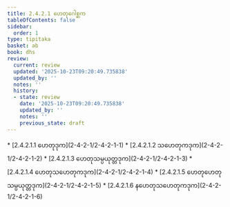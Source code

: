 ```yaml
---
title: 2.4.2.1 ဟေတုဂေါစ္ဆက
tableOfContents: false
sidebar:
  order: 1
type: tipitaka
basket: ab
book: dhs
review:
  current: review
  updated: '2025-10-23T09:20:49.735838'
  updated_by: ''
  notes: ''
  history:
  - state: review
    date: '2025-10-23T09:20:49.735838'
    updated_by: ''
    notes: ''
    previous_state: draft
---
```



<ReviewStatus review={frontmatter.review} showDetails={true} />

<HypothesisAnnotation frontmatter={frontmatter} />

<DynamicBreadcrumb />



<TableOfContents book="dhs" section="2.4.2.1">
* [2.4.2.1.1 ဟေတုဒုက](2-4-2-1/2-4-2-1-1)
* [2.4.2.1.2 သဟေတုကဒုက](2-4-2-1/2-4-2-1-2)
* [2.4.2.1.3 ဟေတုသမ္ပယုတ္တဒုက](2-4-2-1/2-4-2-1-3)
* [2.4.2.1.4 ဟေတုသဟေတုကဒုက](2-4-2-1/2-4-2-1-4)
* [2.4.2.1.5 ဟေတုဟေတုသမ္ပယုတ္တဒုက](2-4-2-1/2-4-2-1-5)
* [2.4.2.1.6 နဟေတုသဟေတုကဒုက](2-4-2-1/2-4-2-1-6)
</TableOfContents>
